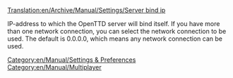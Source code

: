 [[Translation:en/Archive/Manual/Settings/Server bind ip]]


IP-address to which the OpenTTD server will bind itself. If you have more than one network connection, you can select the network connection to be used. The default is 0.0.0.0, which means any network connection can be used.
[[Category:en/Manual/Settings & Preferences]]
[[Category:en/Manual/Multiplayer]]

{{en/Stub}}